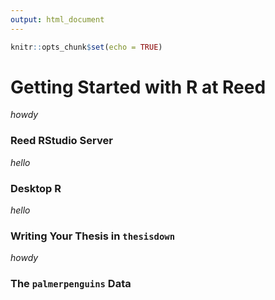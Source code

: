 ```yaml
---
output: html_document
---
```


```r
knitr::opts_chunk$set(echo = TRUE)
```

# Getting Started with R at Reed

_howdy_

### Reed RStudio Server

_hello_

### Desktop R

_hello_

### Writing Your Thesis in `thesisdown`

_howdy_

### The `palmerpenguins` Data